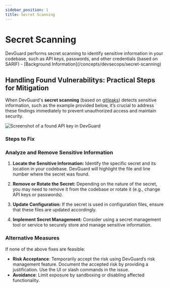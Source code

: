 ```yaml
---
sidebar_position: 1
title: Secret Scanning
---
```



# Secret Scanning

<Callout type="info" emoji="ℹ️">
  DevGuard performs secret scanning to identify sensitive information in your codebase, such as API keys, passwords,
  and other credentials (based on SARIF) - [Background Information](/concepts/devsecops/secret-scanning)
</Callout>

## Handling Found Vulnerabilitys: Practical Steps for Mitigation

When DevGuard's **secret scanning** (based on [gitleaks](https://github.com/gitleaks/gitleaks)) detects sensitive information, such as the example provided below, it’s crucial to address these findings immediately to prevent unauthorized access and maintain security.

![Screenshot of a found API key in DevGuard](../../assets/api-key-found.png)

### Steps to Fix

<Steps>

### Analyze and Remove Sensitive Information

1. **Locate the Sensitive Information:** Identify the specific secret and its location in your codebase. DevGuard will highlight the file and line number where the secret was found.

2. **Remove or Rotate the Secret:** Depending on the nature of the secret, you may need to remove it from the codebase or rotate it (e.g., change API keys or passwords).

3. **Update Configuration:** If the secret is used in configuration files, ensure that these files are updated accordingly.

4. **Implement Secret Management:** Consider using a secret management tool or service to securely store and manage sensitive information.

### Alternative Measures

If none of the above fixes are feasible:
- **Risk Acceptance**: Temporarily accept the risk using DevGuard’s risk management feature. Document the accepted risk by providing a justification. Use the UI or slash commands in the issue.
- **Avoidance**: Limit exposure by sandboxing or disabling affected functionality.

</Steps>